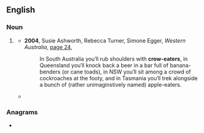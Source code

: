{{also|croweater|crow eater}}
==English==

===Noun===
{{en-noun}}

# {{lb|en|Australia}} {{alternative form of|en|croweater}}
#* '''2004''', Susie Ashworth, Rebecca Turner, Simone Egger, ''Western Australia'', [http://books.google.com.au/books?id=QHsF6Jh7DrIC&pg=PA24&dq=%22crow+eaters%22+-intitle:%22%22+-inauthor:%22%22&hl=en&sa=X&ei=fr00T8zUIOmZiQeeop2TAg&ved=0CE4Q6AEwBTgo#v=onepage&q=%22crow%20eaters%22%20-intitle%3A%22%22%20-inauthor%3A%22%22&f=false page 24],
#*: In South Australia you′ll rub shoulders with '''crow-eaters''', in Queensland you′ll knock back a beer in a bar full of banana-benders (or cane toads), in NSW you′ll sit among a crowd of cockroaches at the footy, and in Tasmania you′ll trek alongside a bunch of (rather unimaginstively named) apple-eaters.
#* {{quote-text|en|year=2011|author=Liam Houlihan|title=Badlands: Australia's 13 Most Intriguing True Murders|page=260|url=http://books.google.com.au/books?id=X1bdtKx-o_kC&pg=PA260&dq=%22crow+eater%22%7C%22crow+eaters%22+-intitle:%22%22+-inauthor:%22%22&hl=en&sa=X&ei=Tbw0T5a_Cs3HmQX22un-AQ&redir_esc=y#v=onepage&q=%22crow%20eater%22%7C%22crow%20eaters%22%20-intitle%3A%22%22%20-inauthor%3A%22%22&f=false|passage=Specific thanks for story ideas to probationary '''crow-eater''' Kelvin Healey, lifer Kate Kyriacou and tip-rat-turned-outback-hack Matt Cunningham.}}

===Anagrams===
* {{anagrams|en|a=aceeorrtw|water core}}
